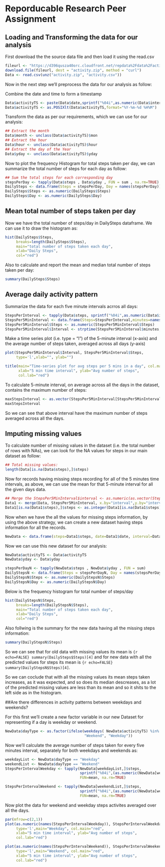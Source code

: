 Reporducable Research Peer Assignment
========================================================


## Loading and Transforming the data for our analysis

First download the the source data file and then load it using the read.csv
```r
fileurl <- "https://d396qusza40orc.cloudfront.net/repdata%2Fdata%2Factivity.zip"
download.file(fileurl, dest = "activity.zip", method = "curl")
Data <- read.csv(unz("activity.zip", "activity.csv"))
```


Now in the next step we'll preprocess the data for our analysis as follow:

Combine the date and time to form a timestamp
```r
Data$activityTS <- paste(Data$date,sprintf("%04i",as.numeric(Data$interval)))
Data$activityTS <- as.POSIXlt(Data$activityTS,format="%Y-%m-%d %H%M")
```

Transform the data as per our requirements, which we can use for our analysis:
```r
## Extract the month
Data$month <- unclass(Data$activityTS)$mon
## Extract the hour
Data$hour <- unclass(Data$activityTS)$hour
## Extract the day of the Year
Data$yday <- unclass(Data$activityTS)$yday
```

Now to plot the frequency Histogram for total steps taken per day, we can summarize
the total number of steps for each day as follow:
```r
## Sum the total steps for each corresponding day
stepsPerDay <- tapply(Data$steps , Data$yday , FUN = sum , na.rm=TRUE)
DailySteps <- data.frame(Steps = stepsPerDay, Day = names(stepsPerDay))
DailySteps$Steps <- as.numeric(DailySteps$Steps)
DailySteps$Day <- as.numeric(DailySteps$Day)
```




## Mean total number of steps taken per day
Now we have the total number of steps/day in DailySteps dataframe. We can use it to 
draw the histogram as:
```r
hist(DailySteps$Steps,
     breaks=length(DailySteps$Steps), 
     main="total number of steps taken each day",
     xlab="Daily Steps",
     col="red")
```

Also to calculate and report the mean and median total number of steps taken per day:
```r
summary(DailySteps$Steps)
```





## Average daily activity pattern

Summarize the data for each five minute intervals acrros all days:
```r
StepsPerInterval <- tapply(Data$steps, sprintf("%04i",as.numeric(Data$interval)), FUN=mean, na.rm=TRUE)
StepsPer5MinInterval <- data.frame(Steps=StepsPerInterval,minutes=names(StepsPerInterval))
StepsPer5MinInterval$Steps <- as.numeric(StepsPer5MinInterval$Steps)
StepsPer5MinInterval$Interval <- strptime(StepsPer5MinInterval$minutes, format='%H%M')
```

Make a time series plot (i.e. type = "l") of the 5-minute interval (x-axis) and the average 
number of steps taken, averaged across all days (y-axis)
```r
plot(StepsPer5MinInterval$Interval, StepsPer5MinInterval$Steps, 
     type='l',xlab="", ylab="")

title(main="Time-series plot for avg steps per 5 mins in a day", col.main="red", 
      xlab="5 min time interval", ylab="Avg number of steps",
      col.lab="red")
```

To calculate 5-minute interval, on average across all the days in the dataset, 
contains the maximum number of steps:
```r
maxStepsInterval <- as.vector(StepsPer5MinInterval[StepsPer5MinInterval$Steps == max(StepsPer5MinInterval$Steps),]$minutes)
maxStepsInterval
```

So we can see that above interval have the maximum number of steps averaged across all the days.



## Imputing missing values

To calculate number of missing values in the dataset (i.e. the total number of rows with NAs),
we can look for the NA values for steps in our main dataset as follow:

```r
## Total missing values:
length(Data[is.na(Data$steps),]$steps)
```

Now for records having missing steps recording for all of the 5 minutes time intervals, as above, 
we can use the mean for that 5-minute interval for all the given days data.

```r
## Merge the StepsPer5MinInterval$interval <- as.numeric(as.vector(StepsPer5MinInterval$minutes))
Data1 <- merge(Data, StepsPer5MinInterval, x.by="interval",y.by="interval",all=FALSE)
Data1[is.na(Data1$steps),]$steps <- as.integer(Data1[is.na(Data1$steps),]$Steps)
```

Now when we have the all the values for missing steps information, by using the above strategy,
we can create a new dataset having steps information for all the records.

```r
NewData <- data.frame(steps=Data1$steps, date=Data1$date, interval=Data1$interval)
```

Now we can use this new dataset for our analysis:

```r
NewData$activityTS <- Data$activityTS
NewData$yday <- Data$yday

stepsPerDayN <- tapply(NewData$steps , NewData$yday , FUN = sum)
DailyStepsN <- data.frame(Steps = stepsPerDayN, Day = names(stepsPerDayN))
DailyStepsN$Steps <- as.numeric(DailyStepsN$Steps)
DailyStepsN$Day <- as.numeric(DailyStepsN$Day)
```

Below is the frequency histogram for total number of steps/day
```r
hist(DailyStepsN$Steps,
     breaks=length(DailyStepsN$Steps), 
     main="Total number of steps taken each day",
     xlab="Daily Steps",
     col="red")
```

Also follwing is the summary for the new data having all the missing steps information:

```r
summary(DailyStepsN$Steps)
```

So we can see that for old data with missing values its mean is ```{r echo=FALSE} summary(DailySteps$Steps)[4] ``` and for new data with all the predicted values for steps its mean is ```{r echo=FALSE} summary(DailyStepsN$Steps)[4]```.

So we can coclude that with all the missing values its mean steps taken increases, as it was expected, and so does its median descreases, as a lot of the predicted missing values are less than its mean and so it shits to the left side as in the histogram.


##Are there differences in activity patterns between weekdays and weekends?

For this first we'll create a new factor variable in our new Dataset for representing if a day is weekday or weekend.
```r
NewData$dayType <- as.factor(ifelse(weekdays( NewData$activityTS) %in% c("Saturday","Sunday"), 
                                    "Weekend", "Weekday"))
```

Now we'll calculate the average number of steps taken for every five minutes interval, separately for both weekdays and weekends as:
```r
weekdayList <- NewData$dayType == "Weekday"
weekendList <- NewData$dayType == "Weekend"
StepsPerIntervalWeekday <- tapply(NewData[weekdayList,]$steps, 
                                  sprintf("%04i",(as.numeric(NewData[weekdayList,]$interval))),
                                  FUN=mean, na.rm=TRUE)

StepsPerIntervalWeekend <- tapply(NewData[weekendList,]$steps, 
                                  sprintf("%04i",(as.numeric(NewData[weekendList,]$interval))),
                                  FUN=mean, na.rm=TRUE)
```


Now plot the data for weekend and weekday steps activites averaged over all the days.
```r
par(mfrow=c(2,1))
plot(as.numeric(names(StepsPerIntervalWeekday)), StepsPerIntervalWeekday, 
     type='l',main="Weekday", col.main="red", 
     xlab="5 min time interval", ylab="Avg number of steps",
     col.lab="red")

plot(as.numeric(names(StepsPerIntervalWeekend)), StepsPerIntervalWeekend, 
     type='l',main="Weekend", col.main="red", 
     xlab="5 min time interval", ylab="Avg number of steps",
     col.lab="red")
```


